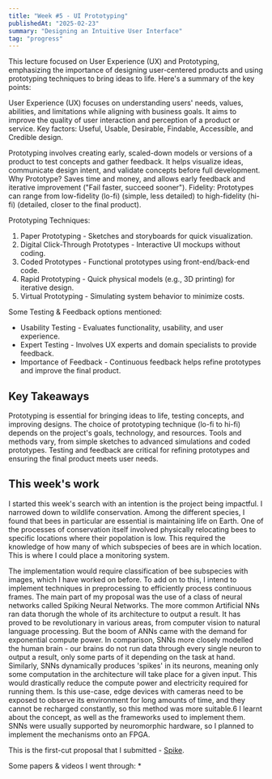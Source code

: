```yaml
---
title: "Week #5 - UI Prototyping"
publishedAt: "2025-02-23"
summary: "Designing an Intuitive User Interface"
tag: "progress"
---
```


This lecture focused on User Experience (UX) and Prototyping, emphasizing the importance of designing user-centered products and using prototyping techniques to bring ideas to life. 
Here's a summary of the key points:

User Experience (UX) focuses on understanding users' needs, values, abilities, and limitations while aligning with business goals. 
It aims to improve the quality of user interaction and perception of a product or service.
Key factors: Useful, Usable, Desirable, Findable, Accessible, and Credible design.

Prototyping involves creating early, scaled-down models or versions of a product to test concepts and gather feedback. It helps visualize ideas, communicate design intent, and validate concepts before full development.
Why Prototype? Saves time and money, and allows early feedback and iterative improvement ("Fail faster, succeed sooner").
Fidelity: Prototypes can range from low-fidelity (lo-fi) (simple, less detailed) to high-fidelity (hi-fi) (detailed, closer to the final product).

Prototyping Techniques:
1. Paper Prototyping - Sketches and storyboards for quick visualization.
2. Digital Click-Through Prototypes - Interactive UI mockups without coding.
3. Coded Prototypes - Functional prototypes using front-end/back-end code.
4. Rapid Prototyping - Quick physical models (e.g., 3D printing) for iterative design.
5. Virtual Prototyping - Simulating system behavior to minimize costs.

Some Testing & Feedback options mentioned:
* Usability Testing - Evaluates functionality, usability, and user experience.
* Expert Testing - Involves UX experts and domain specialists to provide feedback.
* Importance of Feedback - Continuous feedback helps refine prototypes and improve the final product.

## Key Takeaways

Prototyping is essential for bringing ideas to life, testing concepts, and improving designs.
The choice of prototyping technique (lo-fi to hi-fi) depends on the project's goals, technology, and resources.
Tools and methods vary, from simple sketches to advanced simulations and coded prototypes.
Testing and feedback are critical for refining prototypes and ensuring the final product meets user needs.

## This week's work

I started this week's search with an intention is the project being impactful. I narrowed down to wildlife conservation.
Among the different species, I found that bees in particular are essential is maintaining life on Earth.
One of the processes of conservation itself involved physically relocating bees to specific locations where their popolation is low.
This required the knowledge of how many of which subspecies of bees are in which location. This is where I could place a monitoring system.

The implementation would require classification of bee subspecies with images, which I have worked on before.
To add on to this, I intend to implement techniques in preprocessing to efficiently process continuous frames.
The main part of my proposal was the use of a class of neural networks called Spiking Neural Networks.
The more common Artificial NNs ran data thorugh the whole of its architecture to output a result. It has proved to be revolutionary in various areas, from computer vision to natural language processing.
But the boom of ANNs came with the demand for exponential compute power. In comparison, SNNs more closely modelled the human brain - our brains do not run data through every single neuron to output a result, only some parts of it depending on the task at hand.
Similarly, SNNs dynamically produces 'spikes' in its neurons, meaning only some computation in the architecture will take place for a given input. This would drastically reduce the compute power and electricity required for running them.
Is this use-case, edge devices with cameras need to be exposed to observe its environment for long amounts of time, and they cannot be recharged constantly, so this method was more suitable.6
I learnt about the concept, as well as the frameworks used to implement them. SNNs were usually supported by neuromorphic hardware, so I planned to implement the mechanisms onto an FPGA.

This is the first-cut proposal that I submitted - [Spike](https://docs.google.com/document/d/1Rlf51nyLFMphXvswXiHSH5fpzD1gSeEr/edit?usp=drive_link&ouid=100640676487683067455&rtpof=true&sd=true).

Some papers & videos I went through:
* 